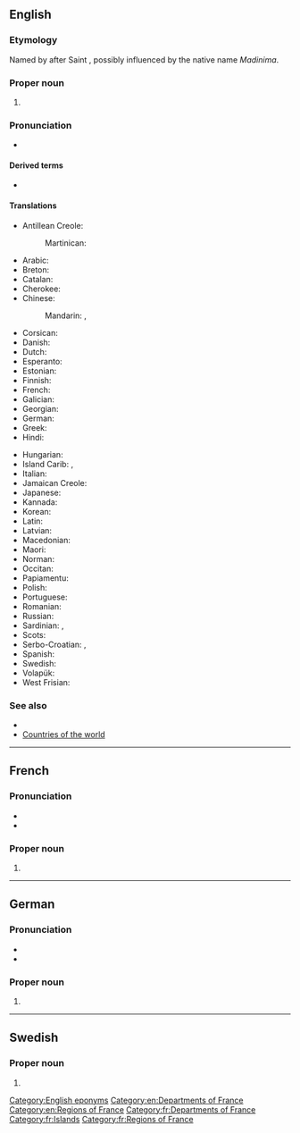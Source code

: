 ==English==
{{wikipedia}}

===Etymology===
Named by {{w|Christopher Columbus}} after Saint {{w|Martin of Tours}}, possibly influenced by the native name ''Madinima''.

===Proper noun===
{{en-proper noun}}

# {{place|en|island|r/Caribbean|an overseas department of|c/France|official=Department of Martinique}}

===Pronunciation===
* {{IPA|en|/ˌmɑːtɪˈniːk/}}

====Derived terms====
* {{l|en|Martinican}}

====Translations====
{{trans-top|Island and, overseas department and region of France}}
* Antillean Creole: {{t|gcf|Matinik|f}}
*: Martinican: {{t|gcf|Matnik|f}}
* Arabic: {{t|ar|مارتينيك|m|tr=martinīk}}
* Breton: {{t|br|Martinik}}
* Catalan: {{t+|ca|Martinica|f}}
* Cherokee: {{t|chr|ᎹᏘᏂᎨ|tr=matinige}}
* Chinese:
*: Mandarin: {{t+|cmn|馬提尼克|sc=Hani}}, {{t+|cmn|马提尼克|tr=Mǎtíníkè|sc=Hani}}
* Corsican: {{t|co|Martinica|f}}
* Danish: {{t|da|Martinique}}
* Dutch: {{t+|nl|Martinique|n}}
* Esperanto: {{t|eo|Martiniko}}
* Estonian: {{t+|et|Martinique}}
* Finnish: {{t+|fi|Martinique}}
* French: {{t+|fr|Martinique|f}}
* Galician: {{t|gl|Martinica|f}}
* Georgian: {{t|ka|მარტინიკა}}
* German: {{t+|de|Martinique}}
* Greek: {{t+|el|Μαρτινίκα|f}}
* Hindi: {{t|hi|मार्तिनीक}}
{{trans-mid}}
* Hungarian: {{t+|hu|Martinique}}
* Island Carib: {{t|crb|Madinina}}, {{t|crb|Madiana}}
* Italian: {{t|it|Martinica|f}}
* Jamaican Creole: {{t|jam|Maatiniik}}
* Japanese: {{t|ja|マルティニーク|tr=Marutinīku|sc=Jpan}}
* Kannada: {{t|kn|ಮಾರ್ಟಿನಿಕ್}}
* Korean: {{t|ko|^마르티니크}}
* Latin: {{t|la|Martinica|f}}
* Latvian: {{t|lv|Martinika|f}}
* Macedonian: {{t|mk|Мартиник|m}}
* Maori: {{t|mi|Mātiniki}}
* Norman: {{t|nrf|Martinique|f}}
* Occitan: {{t|oc|Martinica|f}}
* Papiamentu: {{t|pap|Martinik|}}
* Polish: {{t+|pl|Martynika}}
* Portuguese: {{t+|pt|Martinica|f}}
* Romanian: {{t|ro|Martinica|f}}
* Russian: {{t|ru|Мартини́ка|f}}
* Sardinian: {{t|sc|Martinica|f}}, {{t|sc|Martinìca|f}}
* Scots: {{t|sco|Martinique}}
* Serbo-Croatian: {{t|sh|Martinika|f}}, {{t|sh|Martinik|m}}
* Spanish: {{t+|es|Martinica|f}}
* Swedish: {{t|sv|Martinique}}
* Volapük: {{t+|vo|Martinikeän}}
* West Frisian: {{t|fy|Martinyk|n}}
{{trans-bottom}}

===See also===
* {{pedia|lang=en}}
* [[Appendix:Countries of the world|Countries of the world]]

[[Category:English eponyms]]
[[Category:en:Departments of France]]
[[Category:en:Regions of France]]

----

==French==

===Pronunciation===
* {{IPA|fr|/maʁtinik/}}
* {{audio|fr|Fr-Martinique.ogg|Audio}}

===Proper noun===
{{fr-proper noun|f}}

# {{l|en|Martinique}}

[[Category:fr:Departments of France]]
[[Category:fr:Islands]]
[[Category:fr:Regions of France]]

----

==German==

===Pronunciation===
* {{IPA|de|/maʁˈtiːnik/|/maɐ̯ˈtiːnik/}}
* {{audio|de|De-Martinique.ogg|Audio}}

===Proper noun===
{{de-proper noun|n}}

# {{l|en|Martinique}}

----

==Swedish==

===Proper noun===
{{sv-proper noun|n}}

# {{l|en|Martinique}}